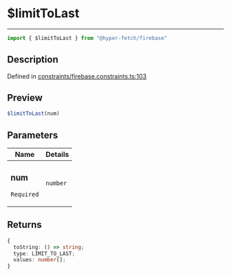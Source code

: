 

# $limitToLast

<div class="api-docs__separator" data-reactroot="">

---

</div><div class="api-docs__import" data-reactroot="">

```ts
import { $limitToLast } from "@hyper-fetch/firebase"
```

</div><div class="api-docs__section">

## Description

</div><div class="api-docs__description"><span class="api-docs__do-not-parse">



</span></div><p class="api-docs__definition">

Defined in [constraints/firebase.constraints.ts:103](https://github.com/BetterTyped/hyper-fetch/blob/cc329b91/packages/adapter-firebase/src/constraints/firebase.constraints.ts#L103)

</p><div class="api-docs__section">

## Preview

</div><div class="api-docs__preview fn">

```ts
$limitToLast(num)
```

</div><div class="api-docs__section">

## Parameters

</div><div class="api-docs__parameters"><table><thead><tr><th>Name</th><th>Details</th></tr></thead><tbody><tr param-data="num"><td class="api-docs__param-name required">

### num 

`Required`

</td><td class="api-docs__param-type">

`number`

</td></tr></tbody></table></div><div class="api-docs__section">

## Returns

</div><div class="api-docs__returns">

```ts
{
  toString: () => string;
  type: LIMIT_TO_LAST;
  values: number[];
}
```

</div>